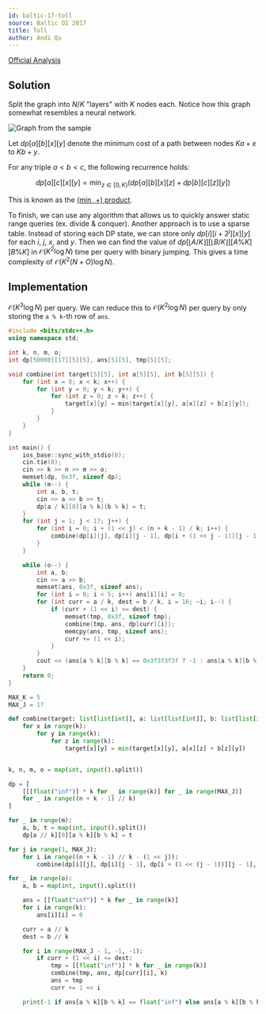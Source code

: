 ```yaml
---
id: baltic-17-toll
source: Baltic OI 2017
title: Toll
author: Andi Qu
---
```


[Official Analysis](https://boi.cses.fi/files/boi2017_solutions.zip)

## Solution

Split the graph into $N / K$ "layers" with $K$ nodes each. Notice how this graph
somewhat resembles a neural network.

![Graph from the sample](<baltic-17-toll/graph.png>)

Let $dp[a][b][x][y]$ denote the minimum cost of a path between nodes $Ka + x$ to
$Kb + y$.

For any triple $a < b < c$, the following recurrence holds:

$$
dp[a][c][x][y] = \min_{z \in [0, K)} (dp[a][b][x][z] + dp[b][c][z][y])
$$

This is known as the
[$(\min,+)$ product](https://en.wikipedia.org/wiki/Min-plus_matrix_multiplication).

To finish, we can use any algorithm that allows us to quickly answer static
range queries (ex. divide & conquer). Another approach is to use a sparse table.
Instead of storing each DP state, we can store only $dp[i][i + 2^j][x][y]$ for
each $i$, $j$, $x$, and $y$. Then we can find the value of
$dp[\lfloor A / K \rfloor][\lfloor B / K \rfloor][A \% K][B \% K]$ in
$\mathcal{O}(K^2 \log N)$ time per query with binary jumping. This gives a time
complexity of $\mathcal{O}(K^2(N+O)\log N)$.

## Implementation

$\mathcal{O}(K^3 \log N)$ per query. We can reduce this to
$\mathcal{O}(K^2 \log N)$ per query by only storing the `a % k`-th row of `ans`.

<LanguageSection>
<CPPSection>

```cpp
#include <bits/stdc++.h>
using namespace std;

int k, n, m, o;
int dp[50000][17][5][5], ans[5][5], tmp[5][5];

void combine(int target[5][5], int a[5][5], int b[5][5]) {
	for (int x = 0; x < k; x++) {
		for (int y = 0; y < k; y++) {
			for (int z = 0; z < k; z++) {
				target[x][y] = min(target[x][y], a[x][z] + b[z][y]);
			}
		}
	}
}

int main() {
	ios_base::sync_with_stdio(0);
	cin.tie(0);
	cin >> k >> n >> m >> o;
	memset(dp, 0x3f, sizeof dp);
	while (m--) {
		int a, b, t;
		cin >> a >> b >> t;
		dp[a / k][0][a % k][b % k] = t;
	}
	for (int j = 1; j < 17; j++) {
		for (int i = 0; i + (1 << j) < (n + k - 1) / k; i++) {
			combine(dp[i][j], dp[i][j - 1], dp[i + (1 << j - 1)][j - 1]);
		}
	}

	while (o--) {
		int a, b;
		cin >> a >> b;
		memset(ans, 0x3f, sizeof ans);
		for (int i = 0; i < 5; i++) ans[i][i] = 0;
		for (int curr = a / k, dest = b / k, i = 16; ~i; i--) {
			if (curr + (1 << i) <= dest) {
				memset(tmp, 0x3f, sizeof tmp);
				combine(tmp, ans, dp[curr][i]);
				memcpy(ans, tmp, sizeof ans);
				curr += (1 << i);
			}
		}
		cout << (ans[a % k][b % k] == 0x3f3f3f3f ? -1 : ans[a % k][b % k]) << '\n';
	}
	return 0;
}
```

</CPPSection>
<PySection>

```py
MAX_K = 5
MAX_J = 17

def combine(target: list[list[int]], a: list[list[int]], b: list[list[int]]):
	for x in range(k):
		for y in range(k):
			for z in range(k):
				target[x][y] = min(target[x][y], a[x][z] + b[z][y])


k, n, m, o = map(int, input().split())

dp = [
	[[[float("inf")] * k for _ in range(k)] for _ in range(MAX_J)]
	for _ in range((n + k - 1) // k)
]

for _ in range(m):
	a, b, t = map(int, input().split())
	dp[a // k][0][a % k][b % k] = t

for j in range(1, MAX_J):
	for i in range((n + k - 1) // k - (1 << j)):
		combine(dp[i][j], dp[i][j - 1], dp[i + (1 << (j - 1))][j - 1], k)

for _ in range(o):
	a, b = map(int, input().split())

	ans = [[float("inf")] * k for _ in range(k)]
	for i in range(k):
		ans[i][i] = 0

	curr = a // k
	dest = b // k

	for i in range(MAX_J - 1, -1, -1):
		if curr + (1 << i) <= dest:
			tmp = [[float("inf")] * k for _ in range(k)]
			combine(tmp, ans, dp[curr][i], k)
			ans = tmp
			curr += 1 << i

	print(-1 if ans[a % k][b % k] == float("inf") else ans[a % k][b % k])
```

</PySection>
</LanguageSection>
